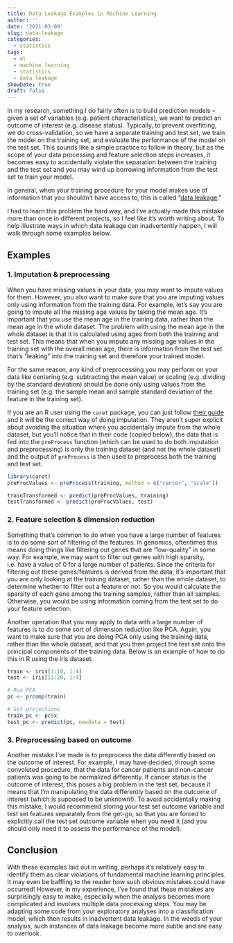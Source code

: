 ```yaml
---
title: Data Leakage Examples in Machine Learning
author: ''
date: '2021-03-09'
slug: data-leakage
categories:
  - statistics
tags:
  - ml
  - machine learning
  - statistics
  - data leakage
showDate: true
draft: false
---
```


In my research, something I do fairly often is to build prediction models -- given a set of variables (e.g. patient characteristics), we want to predict an outcome of interest (e.g. disease status). Typically, to prevent overfitting, we do cross-validation, so we have a separate training and test set, we train the model on the training set, and evaluate the performance of the model on the test set. This sounds like a simple practice to follow in theory, but as the scope of your data processing and feature selection steps increases, it becomes easy to accidentally violate the separation between the training and the test set and you may wind up borrowing information from the test set to train your model. 

In general, when your training procedure for your model makes use of information that you shouldn't have access to, this is called "[data leakage](https://en.wikipedia.org/wiki/Leakage_(machine_learning))." 

I had to learn this problem the hard way, and I've actually made this mistake more than once in different projects, so I feel like it's worth writing about. To help illustrate ways in which data leakage can inadvertently happen, I will walk through some examples below. 

## Examples


### 1. Imputation & preprocessing

When you have missing values in your data, you may want to impute values for them. However, you also want to make sure that you are imputing values only using information from the training data. For example, let's say you are going to impute all the missing age values by taking the mean age. It's important that you use the mean age in the training data, rather than the mean age in the whole dataset. The problem with using the mean age in the whole dataset is that it is calculated using ages from both the training and test set. This means that when you impute any missing age values in the training set with the overall mean age, there is information from the test set that's "leaking" into the training set and therefore your trained model.

For the same reason, any kind of preprocessing you may perform on your data like centering (e.g. subtracting the mean value) or scaling (e.g. dividing by the standard deviation) should be done only using values from the training set (e.g. the sample mean and sample standard deviation of the feature in the training set). 

If you are an R user using the `caret` package, you can just follow [their guide](https://topepo.github.io/caret/pre-processing.html#the-preprocess-function) and it will be the correct way of doing imputation. They aren't super explicit about avoiding the situation where you accidentally impute from the whole dataset, but you'll notice that in their code (copied below), the data that is fed into the `preProcess` function (which can be used to do both imputation and preprocessing) is only the training dataset (and not the whole dataset) and the output of `preProcess` is then used to preprocess both the training and test set.

```r
library(caret)
preProcValues <- preProcess(training, method = c("center", "scale"))

trainTransformed <- predict(preProcValues, training)
testTransformed <- predict(preProcValues, test)
```

### 2. Feature selection & dimension reduction

Something that's common to do when you have a large number of features is to do some sort of filtering of the features. In genomics, oftentimes this means doing things like filtering out genes that are "low-quality" in some way. For example, we may want to filter out genes with high sparsity, i.e. have a value of 0 for a large number of patients. Since the criteria for filtering out these genes/features is derived from the data, it's important that you are only looking at the training dataset, rather than the whole dataset, to determine whether to filter out a feature or not. So you would calculate the sparsity of each gene among the training samples, rather than all samples. Otherwise, you would be using information coming from the test set to do your feature selection. 

Another operation that you may apply to data with a large number of features is to do some sort of dimension reduction like PCA. Again, you want to make sure that you are doing PCA only using the training data, rather than the whole dataset, and that you then project the test set onto the principal components of the training data. Below is an example of how to do this in R using the iris dataset.

```r
train <- iris[1:10, 1:4]
test <- iris[11:20, 1:4]

# Run PCA
pc <- prcomp(train)

# Get projections
train_pc <- pc$x
test_pc <- predict(pc, newdata = test)
```

### 3. Preprocessing based on outcome

Another mistake I've made is to preprocess the data differently based on the outcome of interest. For example, I may have decided, through some convoluted procedure, that the data for cancer patients and non-cancer patients was going to be normalized differently. If cancer status is the outcome of interest, this poses a big problem in the test set, because it means that I'm manipulating the data differently based on the outcome of interest (which is supposed to be unknown!). To avoid accidentally making this mistake, I would recommend storing your test set outcome variable and test set features separately from the get-go, so that you are forced to explicitly call the test set outcome variable when you need it (and you should only need it to assess the performance of the model).

## Conclusion

With these examples laid out in writing, perhaps it's relatively easy to identify them as clear violations of fundamental machine learning principles. It may even be baffling to the reader how such obvious mistakes could have occurred! However, in my experience, I've found that these mistakes are surprisingly easy to make, especially when the analysis becomes more complicated and involves multiple data processing steps. You may be adapting some code from your exploratory analyses into a classification model, which then results in inadvertent data leakage. In the weeds of your analysis, such instances of data leakage become more subtle and are easy to overlook.